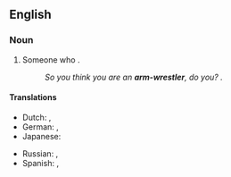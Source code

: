 {{also|arm wrestler}}

==English==

===Noun===
{{en-noun}}

# Someone who {{l|en|arm-wrestle|arm-wrestles}}.
#: ''So you think you are an '''arm-wrestler''', do you? {{l|en|bring it on|Bring it on}}.''

====Translations====
{{trans-top|someone who arm-wrestles}}
* Dutch: {{t|nl|armworstelaar|m}}, {{t|nl|armworstelares|f}}
* German: {{t|de|Armdrücker}}, {{t|de|Armdrückerin|f}}
* Japanese: {{t|ja|アームレスラー|tr=āmuresurā|sc=Jpan}}
{{trans-mid}}
* Russian: {{t+|ru|армре́стлер|m|tr=armrɛ́stler|sc=Cyrl}}, {{t+|ru|рукобо́рец|m|sc=Cyrl}}
* Spanish: {{t|es|pulseador|m}}, {{t|es|pulseadora|f}}
{{trans-bottom}}